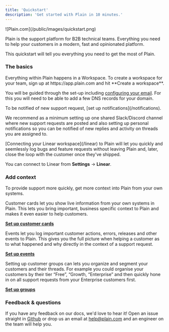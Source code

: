 ```yaml
---
title: 'Quickstart'
description: 'Get started with Plain in 10 minutes.'
---
```


<Frame>![Plain.com](/public/images/quickstart.png)</Frame>

Plain is the support platform for B2B technical teams. Everything you need to help your customers in a modern, fast and opinionated platform.

This quickstart will tell you everything you need to get the most of Plain.

### The basics

<AccordionGroup>
<Accordion title="Create a workspace" icon="seedling">
Everything within Plain happens in a Workspace. To create a workspace for your team, sign up at https://app.plain.com and hit **Create a workspace**.

You will be guided through the set-up including [configuring your email](/email). For this you will need to be able to add a few DNS records for your domain.

</Accordion>

<Accordion title="Set up notifications" icon="bell">
To be notified of new support request, [set up notifications](/notifications).

We recommend as a minimum setting up one shared Slack/Discord channel where new support requests are posted and also setting up personal notifications so you can be notified of new replies and activity on threads you are assigned to.

</Accordion>

<Accordion title="Connect your Linear workspace" icon="link">
  [Connecting your Linear workspace](/linear) to Plain will let you quickly and seemlessly log bugs and feature
  requests without leaving Plain and, later, close the loop with the customer once they've shipped.

You can connect to Linear from **Settings** → **Linear**.

</Accordion>

</AccordionGroup>

### Add context

To provide support more quickly, get more context into Plain from your own systems.

<AccordionGroup>
<Accordion title="Add customer cards" icon="address-card">
Customer cards let you show live information from your own systems in Plain. This lets you bring important, business specific context to Plain and makes it even easier to help customers.

[**Set up customer cards**](/customer-cards/)

</Accordion>
<Accordion title="Log key events" icon="code">
Events let you log important customer actions, errors, releases and other events to Plain. This gives you the full picture when helping a customer as to what happened and why directly in the context of a support request.

[**Set up events**](/events/)

</Accordion>
<Accordion title="Set up customer groups" icon="user-group">
Setting up customer groups can lets you organize and segment your customers and their threads. For example you could organise your customers by their tier “Free”, “Growth, “Enterprise” and then quickly hone in on all support requests from your Enterprise customers first.

[**Set up groups**](/customer-groups/)

</Accordion>
</AccordionGroup>

### Feedback & questions

If you have any feedback on our docs, we'd love to hear it! Open an issue straight in [Github](https://github.com/team-plain/docs) or drop us an email
at [help@plain.com](mailto:help@plain.com) and an engineer on the team will help you.
